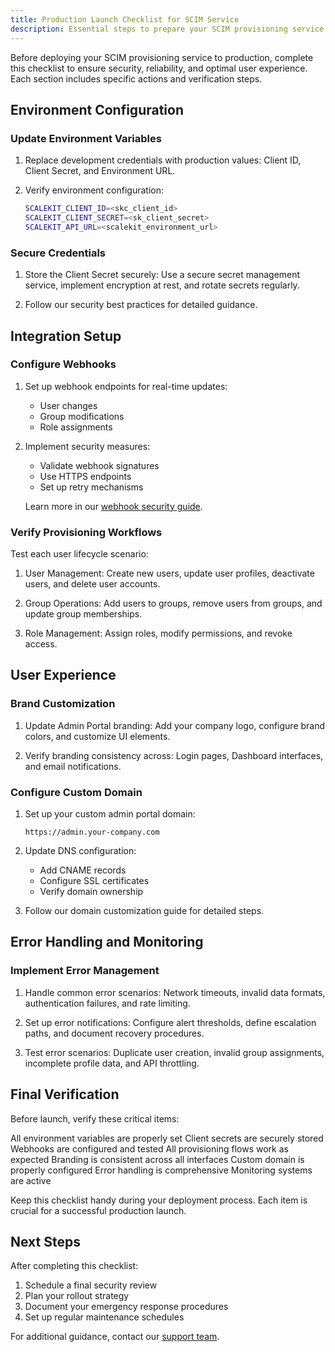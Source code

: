 ```yaml
---
title: Production Launch Checklist for SCIM Service
description: Essential steps to prepare your SCIM provisioning service for production deployment
---
```




Before deploying your SCIM provisioning service to production, complete this checklist to ensure security, reliability, and optimal user experience. Each section includes specific actions and verification steps.

## Environment Configuration

### <CheckItem iconName="approve-check-circle"> Update Environment Variables</CheckItem>

<Steps>

1. Replace development credentials with production values: Client ID, Client Secret, and Environment URL.

2. Verify environment configuration:

   ```sh title="Example environment file structure"
   SCALEKIT_CLIENT_ID=<skc_client_id>
   SCALEKIT_CLIENT_SECRET=<sk_client_secret>
   SCALEKIT_API_URL=<scalekit_environment_url>
   ```

</Steps>

### <CheckItem iconName="approve-check-circle"> Secure Credentials</CheckItem>

<Steps>

1. Store the Client Secret securely: Use a secure secret management service, implement encryption at rest, and rotate secrets regularly.

2. Follow our security best practices for detailed guidance.

</Steps>

## Integration Setup

### <CheckItem iconName="approve-check-circle"> Configure Webhooks</CheckItem>

<Steps>

1. Set up webhook endpoints for real-time updates:
   - User changes
   - Group modifications
   - Role assignments

2. Implement security measures:
   - Validate webhook signatures
   - Use HTTPS endpoints
   - Set up retry mechanisms

   Learn more in our [webhook security guide](/guides/extended/webhook-best-practices).

</Steps>

### <CheckItem iconName="approve-check-circle"> Verify Provisioning Workflows</CheckItem>

Test each user lifecycle scenario:

<Steps>

1. User Management: Create new users, update user profiles, deactivate users, and delete user accounts.

2. Group Operations: Add users to groups, remove users from groups, and update group memberships.

3. Role Management: Assign roles, modify permissions, and revoke access.

</Steps>

## User Experience

### <CheckItem iconName="approve-check-circle"> Brand Customization</CheckItem>

<Steps>

1. Update Admin Portal branding: Add your company logo, configure brand colors, and customize UI elements.

2. Verify branding consistency across: Login pages, Dashboard interfaces, and email notifications.

</Steps>

### <CheckItem iconName="approve-check-circle"> Configure Custom Domain</CheckItem>

<Steps>

1. Set up your custom admin portal domain:
   ```
   https://admin.your-company.com
   ```

2. Update DNS configuration:
   - Add CNAME records
   - Configure SSL certificates
   - Verify domain ownership

3. Follow our domain customization guide for detailed steps.

</Steps>

## Error Handling and Monitoring

### <CheckItem iconName="approve-check-circle"> Implement Error Management</CheckItem>

<Steps>

1. Handle common error scenarios: Network timeouts, invalid data formats, authentication failures, and rate limiting.

2. Set up error notifications: Configure alert thresholds, define escalation paths, and document recovery procedures.

3. Test error scenarios: Duplicate user creation, invalid group assignments, incomplete profile data, and API throttling.


</Steps>

## Final Verification

Before launch, verify these critical items:

<CheckItem> All environment variables are properly set</CheckItem>
<CheckItem> Client secrets are securely stored</CheckItem>
<CheckItem> Webhooks are configured and tested</CheckItem>
<CheckItem> All provisioning flows work as expected</CheckItem>
<CheckItem> Branding is consistent across all interfaces</CheckItem>
<CheckItem> Custom domain is properly configured</CheckItem>
<CheckItem> Error handling is comprehensive</CheckItem>
<CheckItem> Monitoring systems are active</CheckItem>

<Aside type="tip">
Keep this checklist handy during your deployment process. Each item is crucial for a successful production launch.
</Aside>

## Next Steps

After completing this checklist:

1. Schedule a final security review
2. Plan your rollout strategy
3. Document your emergency response procedures
4. Set up regular maintenance schedules

For additional guidance, contact our [support team](mailto:support@scalekit.com).

